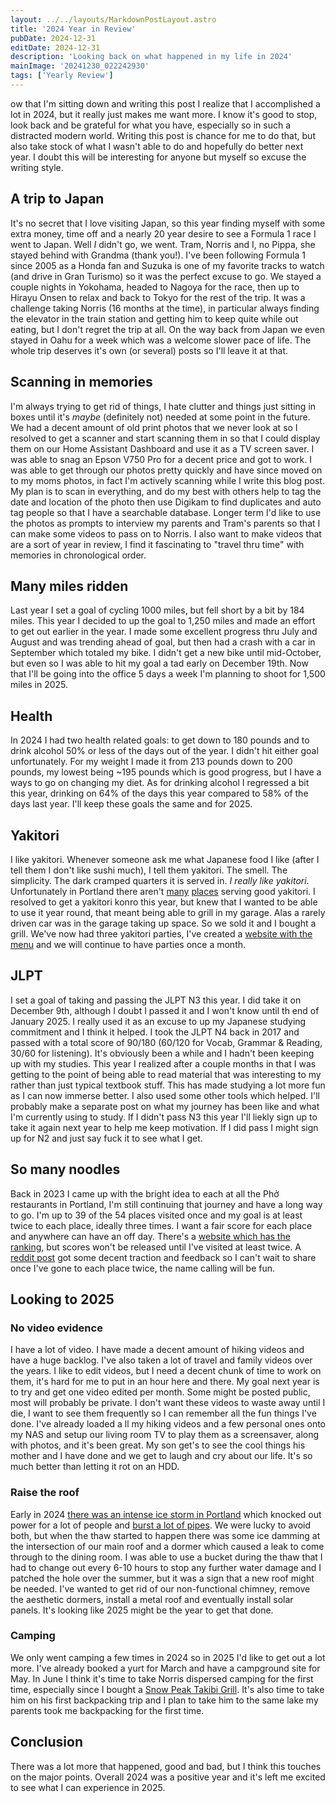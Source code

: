 ```yaml
---
layout: ../../layouts/MarkdownPostLayout.astro
title: '2024 Year in Review'
pubDate: 2024-12-31
editDate: 2024-12-31
description: 'Looking back on what happened in my life in 2024'
mainImage: '20241230_022242930'
tags: ['Yearly Review']
---
```



<DropCap letter='N' />
ow that I'm sitting down and writing this post I realize that I accomplished a lot in 2024, but it really
just makes me want more. I know it's good to stop, look back and be grateful for what you have, especially
so in such a distracted modern world. Writing this post is chance for me to do that, but also take stock
of what I wasn't able to do and hopefully do better next year. I doubt this will be interesting for anyone
but myself so excuse the writing style.

## A trip to Japan

<ImageFrame
  imgPath='20240409_204638'
  altText='A father, mother and son dressed in yukata posing seriously for a photo'
  borderText='HIRAYU ONSEN 2024-04-09'
/>

It's no secret that I love visiting Japan, so this year finding myself with some extra money, time off and a nearly 20 year desire to see a Formula 1 race I went to Japan. Well _I_ didn't go, we went. Tram, Norris and I, no Pippa, she stayed behind with Grandma (thank you!). I've been following Formula 1 since 2005 as a Honda fan and Suzuka is one of my favorite tracks to watch (and drive in Gran Turismo) so it was the perfect excuse to go. We stayed a couple nights in Yokohama, headed to Nagoya for the race, then up to Hirayu Onsen to relax and back to Tokyo for the rest of the trip. It was a challenge taking Norris (16 months at the time), in particular always finding the elevator in the train station and getting him to keep quite while out eating, but I don't regret the trip at all. On the way back from Japan we even stayed in Oahu for a week which was a welcome slower pace of life. The whole trip deserves it's own (or several) posts so I'll leave it at that.

## Scanning in memories

<ImageFrame
  imgPath='v750_756'
  altText='A boy with a red hat looking at the camera and crouching over a pot in the forest'
  borderText='NORTH LAKE 1993'
/>

I'm always trying to get rid of things, I hate clutter and things just sitting in boxes until it's _maybe_ (definitely not) needed at some point in the future. We had a decent amount of old print photos that we never look at so I resolved to get a scanner and start scanning them in so that I could display them on our Home Assistant Dashboard and use it as a TV screen saver. I was able to snag an Epson V750 Pro for a decent price and got to work. I was able to get through our photos pretty quickly and have since moved on to my moms photos, in fact I'm actively scanning while I write this blog post. My plan is to scan in everything, and do my best with others help to tag the date and location of the photo then use Digikam to find duplicates and auto tag people so that I have a searchable database. Longer term I'd like to use the photos as prompts to interview my parents and Tram's parents so that I can make some videos to pass on to Norris. I also want to make videos that are a sort of year in review, I find it fascinating to "travel thru time" with memories in chronological order.

## Many miles ridden

<StravaSummary miles='1284.4' activities='151' longest='44.2' />

<Graphic imgPath='2024strava' altText='A map of portland with GPS tracks displayed as a heatmap' />

Last year I set a goal of cycling 1000 miles, but fell short by a bit by 184 miles. This year I decided
to up the goal to 1,250 miles and made an effort to get out earlier in the year. I made some excellent
progress thru July and August and was trending ahead of goal, but then had a crash with a car in September
which totaled my bike. I didn't get a new bike until mid-October, but even so I was able to hit my goal
a tad early on December 19th. Now that I'll be going into the office 5 days a week I'm planning to shoot
for 1,500 miles in 2025.

## Health

In 2024 I had two health related goals: to get down to 180 pounds and to drink alcohol 50% or less of the days out of the year. I didn't hit either goal unfortunately. For my weight I made it from 213 pounds down to 200 pounds, my lowest being ~195 pounds which is good progress, but I have a ways to go on changing my diet. As for drinking alcohol I regressed a bit this year, drinking on 64% of the days this year compared to 58% of the days last year. I'll keep these goals the same and for 2025.

## Yakitori

<ImageFrame
  imgPath='20241230_022242930'
  altText='A grill with various japanese style chicken skewers on it'
  borderText='AOGAKU BOUNENKAI 2024-12-29'
/>

I like yakitori. Whenever someone ask me what Japanese food I like (after I tell them I don't like sushi much), I tell them yakitori. The smell. The simplicity. The dark cramped quarters it is served in. _I really like yakitori_. Unfortunately in Portland there aren't [many](http://www.marupdx.com/) [places](https://maps.app.goo.gl/qzqawvJBePeERySK7) serving good yakitori. I resolved to get a yakitori konro this year, but knew that I wanted to be able to use it year round, that meant being able to grill in my garage. Alas a rarely driven car was in the garage taking up space. So we sold it and I bought a grill. We've now had three yakitori parties, I've created a [website with the menu](https://yakinaito.curtisbarnard.com) and we will continue to have parties once a month.

## JLPT

I set a goal of taking and passing the JLPT N3 this year. I did take it on December 9th, although I doubt I passed it and I won't know until th end of January 2025. I really used it as an excuse to up my Japanese studying commitment and I think it helped. I took the JLPT N4 back in 2017 and passed with a total score of 90/180 (60/120 for Vocab, Grammar & Reading, 30/60 for listening). It's obviously been a while and I hadn't been keeping up with my studies. This year I realized after a couple months in that I was getting to the point of being able to read material that was interesting to my rather than just typical textbook stuff. This has made studying a lot more fun as I can now immerse better. I also used some other tools which helped. I'll probably make a separate post on what my journey has been like and what I'm currently using to study. If I didn't pass N3 this year I'll liekly sign up to take it again next year to help me keep motivation. If I did pass I might sign up for N2 and just say fuck it to see what I get.

## So many noodles

Back in 2023 I came up with the bright idea to each at all the Phở restaurants in Portland, I'm still continuing that journey and have a long way to go. I'm up to 39 of the 54 places visited once and my goal is at least twice to each place, ideally three times. I want a fair score for each place and anywhere can have an off day. There's a [website which has the ranking](https://pho.curtisbarnard.com), but scores won't be released until I've visited at least twice. A [reddit post](https://www.reddit.com/r/Portland/comments/1epdt60/im_eating_at_all_the_places_that_serve_ph%E1%BB%9F_in/) got some decent traction and feedback so I can't wait to share once I've gone to each place twice, the name calling will be fun.

## Looking to 2025

### No video evidence

I have a lot of video. I have made a decent amount of hiking videos and have a huge backlog. I've also taken a lot of travel and family videos over the years. I like to edit videos, but I need a decent chunk of time to work on them, it's hard for me to put in an hour here and there. My goal next year is to try and get one video edited per month. Some might be posted public, most will probably be private. I don't want these videos to waste away until I die, I want to see them frequently so I can remember all the fun things I've done. I've already loaded a ll my hiking videos and a few personal ones onto my NAS and setup our living room TV to play them as a screensaver, along with photos, and it's been great. My son get's to see the cool things his mother and I have done and we get to laugh and cry about our life. It's so much better than letting it rot on an HDD.

### Raise the roof

Early in 2024 [there was an intense ice storm in Portland](https://en.wikipedia.org/wiki/January_13%E2%80%9316,_2024_North_American_winter_storm#Oregon) which knocked out power for a lot of people and [burst a lot of pipes](https://www.reddit.com/r/Portland/comments/197pqg6/pho_oregon_today/). We were lucky to avoid both, but when the thaw started to happen there was some ice damming at the intersection of our main roof and a dormer which caused a leak to come through to the dining room. I was able to use a bucket during the thaw that I had to change out every 6-10 hours to stop any further water damage and I patched the hole over the summer, but it was a sign that a new roof might be needed. I've wanted to get rid of our non-functional chimney, remove the aesthetic dormers, install a metal roof and eventually install solar panels. It's looking like 2025 might be the year to get that done.

### Camping

We only went camping a few times in 2024 so in 2025 I'd like to get out a lot more. I've already booked a yurt for March and have a campground site for May. In June I think it's time to take Norris dispersed camping for the first time, especially since I bought a [Snow Peak Takibi Grill](https://www.snowpeak.com/products/takibi-fire-grill). It's also time to take him on his first backpacking trip and I plan to take him to the same lake my parents took me backpacking for the first time.

## Conclusion

There was a lot more that happened, good and bad, but I think this touches on the major points. Overall 2024 was a positive year and it's left me excited to see what I can experience in 2025.
